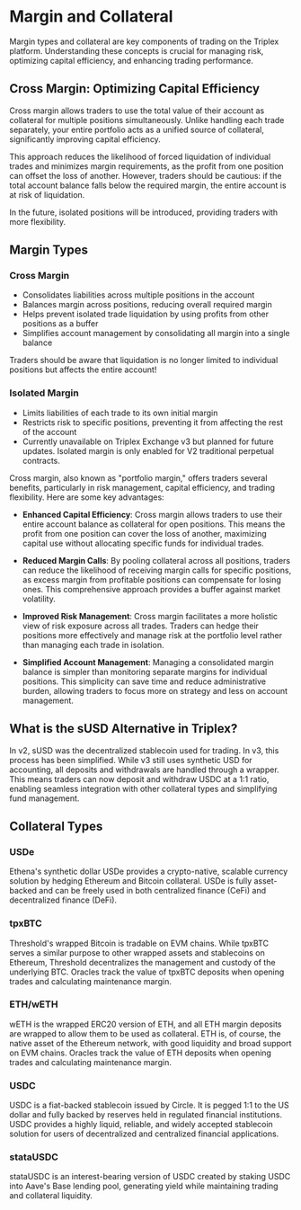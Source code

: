 # Margin and Collateral

Margin types and collateral are key components of trading on the Triplex platform. Understanding these concepts is crucial for managing risk, optimizing capital efficiency, and enhancing trading performance.

## Cross Margin: Optimizing Capital Efficiency

Cross margin allows traders to use the total value of their account as collateral for multiple positions simultaneously. Unlike handling each trade separately, your entire portfolio acts as a unified source of collateral, significantly improving capital efficiency.

This approach reduces the likelihood of forced liquidation of individual trades and minimizes margin requirements, as the profit from one position can offset the loss of another. However, traders should be cautious: if the total account balance falls below the required margin, the entire account is at risk of liquidation.

In the future, isolated positions will be introduced, providing traders with more flexibility.

## Margin Types

### Cross Margin

- Consolidates liabilities across multiple positions in the account
- Balances margin across positions, reducing overall required margin
- Helps prevent isolated trade liquidation by using profits from other positions as a buffer
- Simplifies account management by consolidating all margin into a single balance


<Callout type="warning">
Traders should be aware that liquidation is no longer limited to individual positions but affects the entire account!
</Callout>

### Isolated Margin

- Limits liabilities of each trade to its own initial margin
- Restricts risk to specific positions, preventing it from affecting the rest of the account
- Currently unavailable on Triplex Exchange v3 but planned for future updates. Isolated margin is only enabled for V2 traditional perpetual contracts.

Cross margin, also known as "portfolio margin," offers traders several benefits, particularly in risk management, capital efficiency, and trading flexibility. Here are some key advantages:

- **Enhanced Capital Efficiency**: Cross margin allows traders to use their entire account balance as collateral for open positions. This means the profit from one position can cover the loss of another, maximizing capital use without allocating specific funds for individual trades.

- **Reduced Margin Calls**: By pooling collateral across all positions, traders can reduce the likelihood of receiving margin calls for specific positions, as excess margin from profitable positions can compensate for losing ones. This comprehensive approach provides a buffer against market volatility.

- **Improved Risk Management**: Cross margin facilitates a more holistic view of risk exposure across all trades. Traders can hedge their positions more effectively and manage risk at the portfolio level rather than managing each trade in isolation.

- **Simplified Account Management**: Managing a consolidated margin balance is simpler than monitoring separate margins for individual positions. This simplicity can save time and reduce administrative burden, allowing traders to focus more on strategy and less on account management.

## What is the sUSD Alternative in Triplex?

In v2, sUSD was the decentralized stablecoin used for trading. In v3, this process has been simplified. While v3 still uses synthetic USD for accounting, all deposits and withdrawals are handled through a wrapper. This means traders can now deposit and withdraw USDC at a 1:1 ratio, enabling seamless integration with other collateral types and simplifying fund management.

## Collateral Types

### USDe

Ethena's synthetic dollar USDe provides a crypto-native, scalable currency solution by hedging Ethereum and Bitcoin collateral. USDe is fully asset-backed and can be freely used in both centralized finance (CeFi) and decentralized finance (DeFi).

### tpxBTC

Threshold's wrapped Bitcoin is tradable on EVM chains. While tpxBTC serves a similar purpose to other wrapped assets and stablecoins on Ethereum, Threshold decentralizes the management and custody of the underlying BTC. Oracles track the value of tpxBTC deposits when opening trades and calculating maintenance margin.

### ETH/wETH

wETH is the wrapped ERC20 version of ETH, and all ETH margin deposits are wrapped to allow them to be used as collateral. ETH is, of course, the native asset of the Ethereum network, with good liquidity and broad support on EVM chains. Oracles track the value of ETH deposits when opening trades and calculating maintenance margin.

### USDC

USDC is a fiat-backed stablecoin issued by Circle. It is pegged 1:1 to the US dollar and fully backed by reserves held in regulated financial institutions. USDC provides a highly liquid, reliable, and widely accepted stablecoin solution for users of decentralized and centralized financial applications.

### stataUSDC

stataUSDC is an interest-bearing version of USDC created by staking USDC into Aave's Base lending pool, generating yield while maintaining trading and collateral liquidity. 